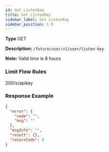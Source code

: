```yaml
---
id: Get ListenKey
title: Get ListenKey
sidebar_label: Get ListenKey
sidebar_position: 1.9
---
```


**Type** GET

**Description:** `/future/user/v1/user/listen-key`

**Note:** Valid time is 8 hours

### Limit Flow Rules

200/s/apikey

### Response Example

```json title="Response"
{
  "error": {
    "code": "",
    "msg": ""
  },
  "msgInfo": "",
  "result": {},
  "returnCode": 0
}
```
